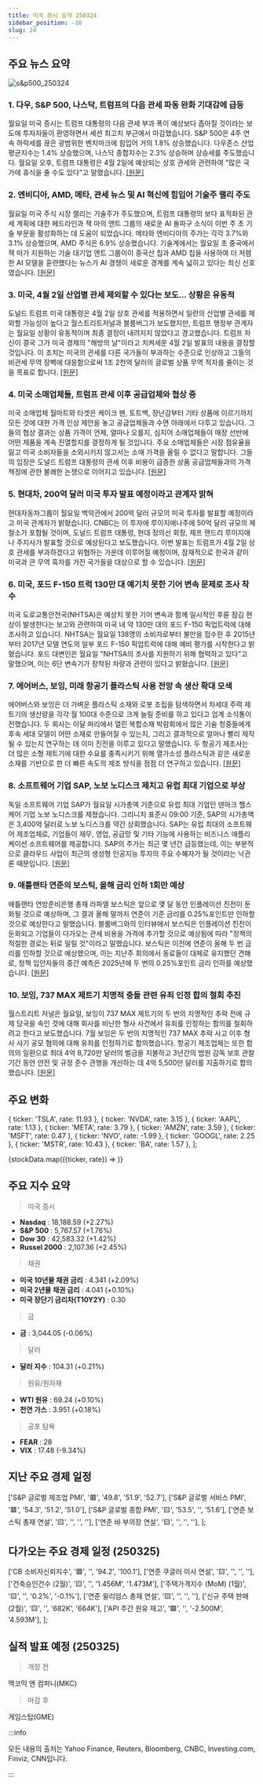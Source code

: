 ```yaml
---
title: 미국 증시 요약 250324
sidebar_position: -16
slug: 24
---
```


## 주요 뉴스 요약

![s&p500_250324](/map/250324.png)

### 1. **다우, S&P 500, 나스닥, 트럼프의 다음 관세 파동 완화 기대감에 급등**

월요일 미국 증시는 트럼프 대통령의 다음 관세 부과 폭이 예상보다 좁아질 것이라는 보도에 투자자들이 환영하면서 세션 최고치 부근에서 마감했습니다. S&P 500은 4주 연속 하락세를 끊은 광범위한 벤치마크에 힘입어 거의 1.8% 상승했습니다. 다우존스 산업평균지수는 1.4% 상승했으며, 나스닥 종합지수는 2.3% 상승하며 상승세를 주도했습니다. 월요일 오후, 트럼프 대통령은 4월 2일에 예상되는 상호 관세와 관련하여 "많은 국가에 휴식을 줄 수도 있다"고 말했습니다. [[원문]](https://finance.yahoo.com/news/live/stock-market-today-dow-sp-500-nasdaq-soar-on-hopes-trump-may-dial-back-next-tariff-wave-200101412.html)

### 2. **엔비디아, AMD, 메타, 관세 뉴스 및 AI 혁신에 힘입어 기술주 랠리 주도**

월요일 미국 주식 시장 랠리는 기술주가 주도했으며, 트럼프 대통령의 보다 표적화된 관세 계획에 대한 헤드라인과 잭 마의 앤트 그룹의 새로운 AI 돌파구 소식이 이번 주 초 기술 부문을 활성화하는 데 도움이 되었습니다. 메타와 엔비디아의 주가는 각각 3.7%와 3.1% 상승했으며, AMD 주식은 6.9% 상승했습니다. 기술계에서는 월요일 초 중국에서 잭 마가 지원하는 기술 대기업 앤트 그룹이이 중국산 칩과 AMD 칩을 사용하여 더 저렴한 AI 모델을 훈련했다는 뉴스가 AI 경쟁이 새로운 경계를 계속 넓히고 있다는 최신 신호였습니다. [[원문]](https://finance.yahoo.com/news/nvidia-amd-meta-lead-tech-stock-rally-as-tariff-news-ai-breakthroughs-boost-sector-134704735.html)

### 3. **미국, 4월 2일 산업별 관세 제외할 수 있다는 보도... 상황은 유동적**

도널드 트럼프 미국 대통령은 4월 2일 상호 관세를 적용하면서 일련의 산업별 관세를 제외할 가능성이 높다고 월스트리트저널과 블룸버그가 보도했지만, 트럼프 행정부 관계자는 월요일 상황이 유동적이며 최종 결정이 내려지지 않았다고 경고했습니다. 트럼프 자신이 결국 그가 미국 경제의 "해방의 날"이라고 치켜세운 4월 2일 발표의 내용을 결정할 것입니다. 이 조치는 미국의 관세를 다른 국가들이 부과하는 수준으로 인상하고 그들의 비관세 무역 장벽에 대응함으로써 1조 2천억 달러의 글로벌 상품 무역 적자를 줄이는 것을 목표로 합니다. [[원문]](https://www.reuters.com/markets/us-planning-exclude-sector-specific-tariffs-april-2-bloomberg-news-wsj-report-2025-03-24/)

### 4. **미국 소매업체들, 트럼프 관세 이후 공급업체와 협상 중**

미국 소매업체 월마트와 타겟은 케이크 팬, 토트백, 장난감부터 기타 상품에 이르기까지 모든 것에 대한 가격 인상 제안을 놓고 공급업체들과 수면 아래에서 다투고 있습니다. 그들의 협상 결과는 상품 가격이 언제, 얼마나 오를지, 심지어 소매업체들이 매장 선반에 어떤 제품을 계속 진열할지를 결정하게 될 것입니다. 주요 소매업체들은 시장 점유율을 잃고 미국 소비자들을 소외시키지 않고서는 소매 가격을 올릴 수 없다고 말합니다. 그들의 입장은 도널드 트럼프 대통령의 관세 이후 비용이 급증한 상품 공급업체들과의 가격 책정에 관한 불쾌한 논쟁으로 이어지고 있습니다. [[원문]](https://www.reuters.com/business/retail-consumer/us-retailers-haggle-with-suppliers-after-trump-tariffs-2025-03-24/)

### 5. **현대차, 200억 달러 미국 투자 발표 예정이라고 관계자 밝혀**

현대자동차그룹이 월요일 백악관에서 200억 달러 규모의 미국 투자를 발표할 예정이라고 미국 관계자가 밝혔습니다. CNBC는 이 투자에 루이지애나주에 50억 달러 규모의 제철소가 포함될 것이며, 도널드 트럼프 대통령, 현대 정의선 회장, 제프 랜드리 루이지애나 주지사가 발표할 것으로 예상된다고 보도했습니다. 이번 발표는 트럼프가 4월 2일 상호 관세를 부과하겠다고 위협하는 가운데 이루어질 예정이며, 잠재적으로 한국과 같이 미국과 큰 무역 흑자를 가진 국가들을 대상으로 할 수 있습니다. [[원문]](https://www.reuters.com/business/autos-transportation/south-koreas-hyundai-unveil-20-billion-investment-us-cnbc-report-says-2025-03-24/)

### 6. **미국, 포드 F-150 트럭 130만 대 예기치 못한 기어 변속 문제로 조사 착수**

미국 도로교통안전국(NHTSA)은 예상치 못한 기어 변속과 함께 일시적인 후륜 잠김 현상이 발생한다는 보고와 관련하여 미국 내 약 130만 대의 포드 F-150 픽업트럭에 대해 조사하고 있습니다. NHTSA는 월요일 138명의 소비자로부터 불만을 접수한 후 2015년부터 2017년 모델 연도의 일부 포드 F-150 픽업트럭에 대해 예비 평가를 시작한다고 밝혔습니다. 포드 대변인은 월요일 "NHTSA의 조사를 지원하기 위해 협력하고 있다"고 말했으며, 이는 6단 변속기가 장착된 차량과 관련이 있다고 밝혔습니다. [[원문]](https://www.reuters.com/business/autos-transportation/us-opens-probe-into-nearly-13-million-ford-f-150-trucks-over-unexpected-gear-2025-03-24/)

### 7. **에어버스, 보잉, 미래 항공기 플라스틱 사용 전망 속 생산 확대 모색**

에어버스와 보잉은 더 가벼운 플라스틱 소재와 로봇 조립을 탐색하면서 차세대 주력 제트기의 생산량을 각각 월 100대 수준으로 크게 늘릴 준비를 하고 있다고 업계 소식통이 전했습니다. 두 회사는 이달 파리에서 열린 복합소재 박람회에서 많은 기술 청중들에게 후속 세대 모델이 어떤 소재로 만들어질 수 있는지, 그리고 결과적으로 얼마나 빨리 제작될 수 있는지 연구하는 데 이미 진전을 이루고 있다고 말했습니다. 두 항공기 제조사는 더 많은 소형 제트기에 대한 수요를 충족시키기 위해 열가소성 플라스틱과 같은 새로운 소재를 기반으로 한 더 빠른 속도의 제조 방식을 점점 더 연구하고 있습니다. [[원문]](https://www.reuters.com/business/aerospace-defense/airbus-boeing-eye-fast-output-plastics-loom-future-jets-2025-03-24/)

### 8. **소프트웨어 기업 SAP, 노보 노디스크 제치고 유럽 최대 기업으로 부상**

독일 소프트웨어 기업 SAP가 월요일 시가총액 기준으로 유럽 최대 기업인 덴마크 헬스케어 기업 노보 노디스크를 제쳤습니다. 그리니치 표준시 09:00 기준, SAP의 시가총액은 3,400억 달러로 노보 노디스크를 약간 상회했습니다. SAP는 유럽 최대의 소프트웨어 제조업체로, 기업들이 재무, 영업, 공급망 및 기타 기능에 사용하는 비즈니스 애플리케이션 소프트웨어를 제공합니다. SAP의 주가는 최근 몇 년간 급등했는데, 이는 부분적으로 클라우드 사업이 최근의 생성형 인공지능 투자의 주요 수혜자가 될 것이라는 낙관론 때문입니다. [[원문]](https://www.reuters.com/technology/germanys-sap-overtakes-novo-nordisk-europes-largest-company-2025-03-24/)

### 9. **애틀랜타 연준의 보스틱, 올해 금리 인하 1회만 예상**

애틀랜타 연방준비은행 총재 라파엘 보스틱은 앞으로 몇 달 동안 인플레이션 진전이 둔화될 것으로 예상하며, 그 결과 올해 말까지 연준이 기준 금리를 0.25%포인트만 인하할 것으로 예상한다고 말했습니다. 블룸버그와의 인터뷰에서 보스틱은 인플레이션 진전이 둔화되고 기업들이 다가오는 관세 비용을 가격에 추가할 것으로 예상됨에 따라 "정책의 적절한 경로는 뒤로 밀릴 것"이라고 말했습니다. 보스틱은 이전에 연준이 올해 두 번 금리를 인하할 것으로 예상했으며, 이는 지난주 회의에서 동료들이 대체로 유지했던 견해로, 정책 입안자들의 중간 예측은 2025년에 두 번의 0.25%포인트 금리 인하를 예상했습니다. [[원문]](https://www.reuters.com/markets/rates-bonds/atlanta-feds-bostic-now-sees-only-one-rate-cut-this-year-2025-03-24/)

### 10. **보잉, 737 MAX 제트기 치명적 충돌 관련 유죄 인정 합의 철회 추진**

월스트리트 저널은 월요일, 보잉이 737 MAX 제트기의 두 번의 치명적인 추락 전에 규제 당국을 속인 것에 대해 회사를 비난한 형사 사건에서 유죄를 인정하는 합의를 철회하려고 한다고 보도했습니다. 7월 보잉은 두 번의 치명적인 737 MAX 추락 사고 이후 형사 사기 공모 혐의에 대해 유죄를 인정하기로 합의했습니다. 항공기 제조업체는 또한 합의의 일환으로 최대 4억 8,720만 달러의 벌금을 지불하고 3년간의 법원 감독 보호 관찰 기간 동안 안전 및 규정 준수 관행을 개선하는 데 4억 5,500만 달러를 지출하기로 합의했습니다. [[원문]](https://www.reuters.com/business/aerospace-defense/boeing-seeks-withdraw-guilty-plea-deal-deadly-crashes-737-max-jets-wsj-reports-2025-03-24/)

## 주요 변화

  { ticker: 'TSLA', rate: 11.93 },
  { ticker: 'NVDA', rate: 3.15 },
  { ticker: 'AAPL', rate: 1.13 },
  { ticker: 'META', rate: 3.79 },
  { ticker: 'AMZN', rate: 3.59 },
  { ticker: 'MSFT', rate: 0.47 },
  { ticker: 'NVO', rate: -1.99 },
  { ticker: 'GOOGL', rate: 2.25 },
  { ticker: 'MSTR', rate: 10.43 },
  { ticker: 'BA', rate: 1.57 },
];

{stockData.map(({ticker, rate}) => <StockCardMini key={ticker} ticker={ticker} rate={rate}></StockCardMini>)}

## 주요 지수 요약

> 미국 증시

- **Nasdaq** : 18,188.59 (+2.27%)
- **S&P 500** : 5,767.57 (+1.76%)
- **Dow 30** : 42,583.32 (+1.42%)
- **Russel 2000** : 2,107.36 (+2.45%)

> 채권

- **미국 10년물 채권 금리** : 4.341 (+2.09%)
- **미국 2년물 채권 금리** : 4.041 (+0.10%)
- **미국 장단기 금리차(T10Y2Y)** : 0.30

> 금

- **금** : 3,044.05 (-0.06%)

> 달러

- **달러 지수** : 104.31 (+0.21%)

> 원유/원자재

- **WTI 원유** : 69.24 (+0.10%)
- **천연 가스** : 3.951 (+0.18%)

> 공포 탐욕

- **FEAR** : 28
- **VIX** : 17.48 (-9.34%)

## 지난 주요 경제 일정

  ['S&P 글로벌 제조업 PMI', '🟥', '49.8', '51.9', '52.7'],
  ['S&P 글로벌 서비스 PMI', '🟥', '54.3', '51.2', '51.0'],
  ['S&P 글로벌 종합 PMI', '🟨', '53.5', '', '51.6'],
  ['연준 보스틱 총재 연설', '🟨', '', '', ''],
  ['연준 바 부의장 연설', '🟨', '', '', ''],
];

<EconomicCalendar data={eventsData} />

## 다가오는 주요 경제 일정 (250325)

  ['CB 소비자신뢰지수', '🟥', '', '94.2', '100.1'],
  ['연준 쿠글러 이사 연설', '🟨', '', '', ''],
  ['건축승인건수 (2월)', '🟨', '', '1.456M', '1.473M'],
  ['주택가격지수 (MoM) (1월)', '🟨', '', '0.2%', '-0.1%'],
  ['연준 윌리엄스 총재 연설', '🟨', '', '', ''],
  ['신규 주택 판매 (2월)', '🟨', '', '682K', '664K'],
  ['API 주간 원유 재고', '🟩', '', '-2.500M', '4.593M'],
];

<EconomicCalendar data={nextEventsData} />

## 실적 발표 예정 (250325)

> 개장 전

맥코믹 앤 컴퍼니(MKC)

> 마감 후

게임스탑(GME)

:::info

모든 내용의 출처는 Yahoo Finance, Reuters, Bloomberg, CNBC, Investing.com, Finviz, CNN입니다.

:::
